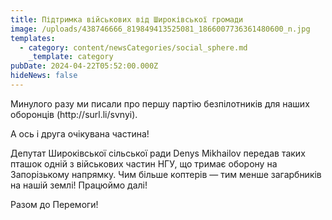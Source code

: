 ```yaml
---
title: Підтримка військових від Широківської громади
image: /uploads/438746666_819849413525081_1866007736361480600_n.jpg
templates:
  - category: content/newsCategories/social_sphere.md
    _template: category
pubDate: 2024-04-22T05:52:00.000Z
hideNews: false
---
```


Минулого разу ми писали про першу партію безпілотників для наших оборонців (http\://surl.li/svnyi). 

А ось і друга очікувана частина! 

Депутат Широківської сільської ради Denys Mikhailov передав таких пташок одній з військових частин НГУ, що тримає оборону на Запорізькому напрямку. Чим більше коптерів — тим менше загарбників на нашій землі! Працюймо далі!

Разом до Перемоги!
